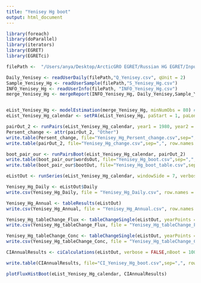 ```yaml
---
title: "Yenisey Hg boot"
output: html_document
---
```


```r
library(foreach)
library(doParallel)
library(iterators)
library(EGRET)
library(EGRETci)
```

```r
filePath <-  "/Users/anya/Desktop/ArcticGRO EGRET/Russian HG EGRET/Input/"

Daily_Yenisey <- readUserDaily(filePath,"Q_Yenisey.csv", qUnit = 2)
Sample_Yenisey_Hg <- readUserSample(filePath,"S_Yenisey_Hg.csv")
INFO_Yenisey_Hg <- readUserInfo(filePath, "INFO_Yenisey_Hg.csv")
merge_Yenisey_Hg <- mergeReport(INFO_Yenisey_Hg, Daily_Yenisey,Sample_Yenisey_Hg)


eList_Yenisey_Hg <- modelEstimation(merge_Yenisey_Hg, minNumObs = 80) #run WRTDS model
eList_Yenisey_Hg_calendar <- setPA(eList_Yenisey_Hg, paStart = 1, paLong =12)
```

```r
pairOut_2 <- runPairs(eList_Yenisey_Hg_calendar, year1 = 1980, year2 = 2011, windowSide = 7)
Persent_change <- attr(pairOut_2, "Other")
write.table(Persent_change, file="Yenisey_Hg_Persent_change.csv",sep=",", row.names = FALSE)
write.table(pairOut_2, file="Yenisey_Hg_change.csv",sep=",", row.names = FALSE)

boot_pair_our <- runPairsBoot(eList_Yenisey_Hg_calendar, pairOut_2)
write.table(boot_pair_our$wordsOut, file="Yenisey_Hg_boot.csv",sep=",", row.names = FALSE,quote=FALSE)
write.table(boot_pair_our$bootOut, file="Yenisey_Hg_boot_table.csv",sep=",", row.names = FALSE,quote=FALSE)
```

```r
eListOut <- runSeries(eList_Yenisey_Hg_calendar, windowSide = 7, verbose = FALSE)
```

```r
Yenisey_Hg_Daily <- eListOut$Daily
write.csv(Yenisey_Hg_Daily, file = "Yenisey_Hg_Daily.csv", row.names = FALSE)

Yenisey_Hg_Annual <- tableResults(eListOut)
write.csv(Yenisey_Hg_Annual, file = "Yenisey_Hg_Annual.csv", row.names = FALSE)

Yenisey_Hg_tableChange_Flux <- tableChangeSingle(eListOut, yearPoints = c(1980, 2011), flux = TRUE)
write.csv(Yenisey_Hg_tableChange_Flux, file = "Yenisey_Hg_tableChange_Flux.csv", row.names = FALSE)

Yenisey_Hg_tableChange_Conc <- tableChangeSingle(eListOut, yearPoints = c(1980, 2011), flux = FALSE)
write.csv(Yenisey_Hg_tableChange_Conc, file = "Yenisey_Hg_tableChange_Conc.csv", row.names = FALSE)
```

```r
CIAnnualResults <- ciCalculations(eListOut, verbose = FALSE,nBoot = 100, blockLength = 200, widthCI = 90 )

write.table(CIAnnualResults, file="CI_Yenisey_Hg_boot.csv",sep=",", row.names = FALSE,quote=FALSE)
```

```r
plotFluxHistBoot(eList_Yenisey_Hg_calendar, CIAnnualResults)
```


